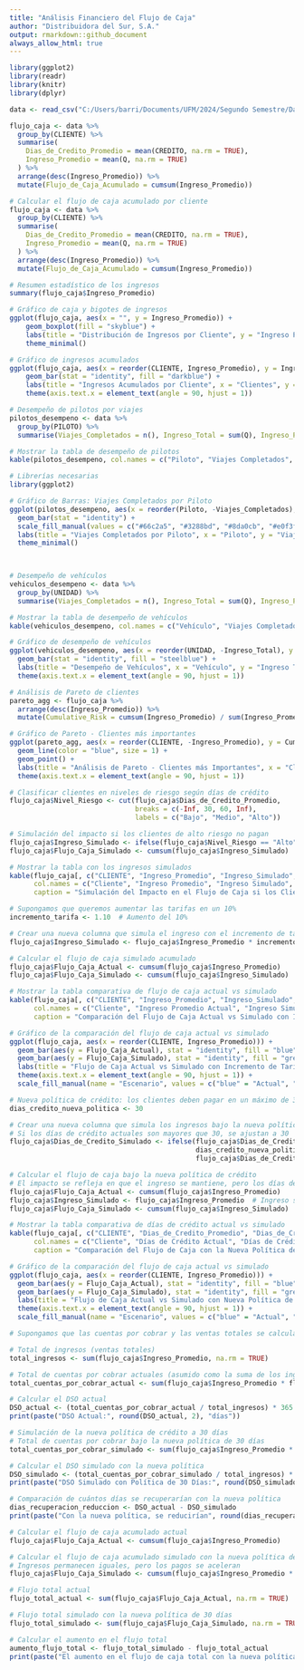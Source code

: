 ---
title: "Análisis Financiero del Flujo de Caja"
author: "Distribuidora del Sur, S.A."
output: rmarkdown::github_document
always_allow_html: true
---

```{r librerias}
library(ggplot2)
library(readr)
library(knitr)
library(dplyr)
```



```{r carga de datos}
data <- read_csv("C:/Users/barri/Documents/UFM/2024/Segundo Semestre/Data Wrangling/Analisis de Flujo de Caja y Gestión/tabla_completa.csv", locale = locale(encoding = "latin1"))

```
```{r 1. Análisis General del Flujo de Caja}
flujo_caja <- data %>%
  group_by(CLIENTE) %>%
  summarise(
    Dias_de_Credito_Promedio = mean(CREDITO, na.rm = TRUE),
    Ingreso_Promedio = mean(Q, na.rm = TRUE)
  ) %>%
  arrange(desc(Ingreso_Promedio)) %>%
  mutate(Flujo_de_Caja_Acumulado = cumsum(Ingreso_Promedio))
```


```{r estadisticas de ingresos}
# Calcular el flujo de caja acumulado por cliente
flujo_caja <- data %>%
  group_by(CLIENTE) %>%
  summarise(
    Dias_de_Credito_Promedio = mean(CREDITO, na.rm = TRUE),
    Ingreso_Promedio = mean(Q, na.rm = TRUE)
  ) %>%
  arrange(desc(Ingreso_Promedio)) %>%
  mutate(Flujo_de_Caja_Acumulado = cumsum(Ingreso_Promedio))

# Resumen estadístico de los ingresos
summary(flujo_caja$Ingreso_Promedio)

# Gráfico de caja y bigotes de ingresos
ggplot(flujo_caja, aes(x = "", y = Ingreso_Promedio)) +
    geom_boxplot(fill = "skyblue") +
    labs(title = "Distribución de Ingresos por Cliente", y = "Ingreso Promedio") +
    theme_minimal()

# Gráfico de ingresos acumulados
ggplot(flujo_caja, aes(x = reorder(CLIENTE, Ingreso_Promedio), y = Ingreso_Promedio)) +
    geom_bar(stat = "identity", fill = "darkblue") +
    labs(title = "Ingresos Acumulados por Cliente", x = "Clientes", y = "Ingreso Promedio") +
    theme(axis.text.x = element_text(angle = 90, hjust = 1))


```

```{r 3. Análisis de Clientes}
# Desempeño de pilotos por viajes
pilotos_desempeno <- data %>%
  group_by(PILOTO) %>%
  summarise(Viajes_Completados = n(), Ingreso_Total = sum(Q), Ingreso_Promedio = mean(Q))

# Mostrar la tabla de desempeño de pilotos
kable(pilotos_desempeno, col.names = c("Piloto", "Viajes Completados", "Ingreso Total", "Ingreso Promedio"))

# Librerías necesarias
library(ggplot2)

# Gráfico de Barras: Viajes Completados por Piloto
ggplot(pilotos_desempeno, aes(x = reorder(Piloto, -Viajes_Completados), y = Viajes_Completados, fill = Piloto)) +
  geom_bar(stat = "identity") +
  scale_fill_manual(values = c("#66c2a5", "#3288bd", "#8da0cb", "#e0f3f8", "#a6d854")) +  # Colores personalizados
  labs(title = "Viajes Completados por Piloto", x = "Piloto", y = "Viajes Completados") +
  theme_minimal()
 


# Desempeño de vehículos
vehiculos_desempeno <- data %>%
  group_by(UNIDAD) %>%
  summarise(Viajes_Completados = n(), Ingreso_Total = sum(Q), Ingreso_Promedio = mean(Q))

# Mostrar la tabla de desempeño de vehículos
kable(vehiculos_desempeno, col.names = c("Vehículo", "Viajes Completados", "Ingreso Total", "Ingreso Promedio"))

# Gráfico de desempeño de vehículos
ggplot(vehiculos_desempeno, aes(x = reorder(UNIDAD, -Ingreso_Total), y = Ingreso_Total)) +
  geom_bar(stat = "identity", fill = "steelblue") +
  labs(title = "Desempeño de Vehículos", x = "Vehículo", y = "Ingreso Total") +
  theme(axis.text.x = element_text(angle = 90, hjust = 1))

```

```{r}
# Análisis de Pareto de clientes
pareto_agg <- flujo_caja %>%
  arrange(desc(Ingreso_Promedio)) %>%
  mutate(Cumulative_Risk = cumsum(Ingreso_Promedio) / sum(Ingreso_Promedio) * 100)

# Gráfico de Pareto - Clientes más importantes
ggplot(pareto_agg, aes(x = reorder(CLIENTE, -Ingreso_Promedio), y = Cumulative_Risk)) +
  geom_line(color = "blue", size = 1) +
  geom_point() +
  labs(title = "Análisis de Pareto - Clientes más Importantes", x = "Cliente", y = "Porcentaje Acumulado de Ingresos") +
  theme(axis.text.x = element_text(angle = 90, hjust = 1))

```
```{r}
# Clasificar clientes en niveles de riesgo según días de crédito
flujo_caja$Nivel_Riesgo <- cut(flujo_caja$Dias_de_Credito_Promedio, 
                               breaks = c(-Inf, 30, 60, Inf), 
                               labels = c("Bajo", "Medio", "Alto"))

# Simulación del impacto si los clientes de alto riesgo no pagan
flujo_caja$Ingreso_Simulado <- ifelse(flujo_caja$Nivel_Riesgo == "Alto", 0, flujo_caja$Ingreso_Promedio)
flujo_caja$Flujo_Caja_Simulado <- cumsum(flujo_caja$Ingreso_Simulado)

# Mostrar la tabla con los ingresos simulados
kable(flujo_caja[, c("CLIENTE", "Ingreso_Promedio", "Ingreso_Simulado", "Flujo_de_Caja_Acumulado", "Flujo_Caja_Simulado")],
      col.names = c("Cliente", "Ingreso Promedio", "Ingreso Simulado", "Flujo de Caja Acumulado", "Flujo de Caja Simulado"),
      caption = "Simulación del Impacto en el Flujo de Caja si los Clientes de Alto Riesgo no Pagan")

```
```{r}
# Supongamos que queremos aumentar las tarifas en un 10%
incremento_tarifa <- 1.10  # Aumento del 10%

# Crear una nueva columna que simula el ingreso con el incremento de tarifas
flujo_caja$Ingreso_Simulado <- flujo_caja$Ingreso_Promedio * incremento_tarifa

# Calcular el flujo de caja simulado acumulado
flujo_caja$Flujo_Caja_Actual <- cumsum(flujo_caja$Ingreso_Promedio)
flujo_caja$Flujo_Caja_Simulado <- cumsum(flujo_caja$Ingreso_Simulado)

# Mostrar la tabla comparativa de flujo de caja actual vs simulado
kable(flujo_caja[, c("CLIENTE", "Ingreso_Promedio", "Ingreso_Simulado", "Flujo_Caja_Actual", "Flujo_Caja_Simulado")],
      col.names = c("Cliente", "Ingreso Promedio Actual", "Ingreso Simulado", "Flujo de Caja Actual", "Flujo de Caja Simulado"),
      caption = "Comparación del Flujo de Caja Actual vs Simulado con Incremento de Tarifas")

# Gráfico de la comparación del flujo de caja actual vs simulado
ggplot(flujo_caja, aes(x = reorder(CLIENTE, Ingreso_Promedio))) +
  geom_bar(aes(y = Flujo_Caja_Actual), stat = "identity", fill = "blue", alpha = 0.6, width = 0.4, position = position_nudge(x = -0.2)) +
  geom_bar(aes(y = Flujo_Caja_Simulado), stat = "identity", fill = "green", alpha = 0.6, width = 0.4, position = position_nudge(x = 0.2)) +
  labs(title = "Flujo de Caja Actual vs Simulado con Incremento de Tarifas", x = "Clientes", y = "Flujo de Caja Acumulado") +
  theme(axis.text.x = element_text(angle = 90, hjust = 1)) +
  scale_fill_manual(name = "Escenario", values = c("blue" = "Actual", "green" = "Simulado"))

```
```{r}
# Nueva política de crédito: los clientes deben pagar en un máximo de 30 días
dias_credito_nueva_politica <- 30

# Crear una nueva columna que simula los ingresos bajo la nueva política de crédito
# Si los días de crédito actuales son mayores que 30, se ajustan a 30
flujo_caja$Dias_de_Credito_Simulado <- ifelse(flujo_caja$Dias_de_Credito_Promedio > dias_credito_nueva_politica, 
                                              dias_credito_nueva_politica, 
                                              flujo_caja$Dias_de_Credito_Promedio)

# Calcular el flujo de caja bajo la nueva política de crédito
# El impacto se refleja en que el ingreso se mantiene, pero los días de crédito se reducen
flujo_caja$Flujo_Caja_Actual <- cumsum(flujo_caja$Ingreso_Promedio)
flujo_caja$Ingreso_Simulado <- flujo_caja$Ingreso_Promedio  # Ingreso se mantiene igual
flujo_caja$Flujo_Caja_Simulado <- cumsum(flujo_caja$Ingreso_Simulado)

# Mostrar la tabla comparativa de días de crédito actual vs simulado
kable(flujo_caja[, c("CLIENTE", "Dias_de_Credito_Promedio", "Dias_de_Credito_Simulado", "Ingreso_Promedio", "Flujo_Caja_Actual", "Flujo_Caja_Simulado")],
      col.names = c("Cliente", "Días de Crédito Actual", "Días de Crédito Simulado", "Ingreso Promedio", "Flujo de Caja Actual", "Flujo de Caja Simulado"),
      caption = "Comparación del Flujo de Caja con la Nueva Política de Crédito de 30 Días")

# Gráfico de la comparación del flujo de caja actual vs simulado
ggplot(flujo_caja, aes(x = reorder(CLIENTE, Ingreso_Promedio))) +
  geom_bar(aes(y = Flujo_Caja_Actual), stat = "identity", fill = "blue", alpha = 0.6, width = 0.4, position = position_nudge(x = -0.2)) +
  geom_bar(aes(y = Flujo_Caja_Simulado), stat = "identity", fill = "green", alpha = 0.6, width = 0.4, position = position_nudge(x = 0.2)) +
  labs(title = "Flujo de Caja Actual vs Simulado con Nueva Política de Crédito de 30 Días", x = "Clientes", y = "Flujo de Caja Acumulado") +
  theme(axis.text.x = element_text(angle = 90, hjust = 1)) +
  scale_fill_manual(name = "Escenario", values = c("blue" = "Actual", "green" = "Simulado"))

```
```{r}
# Supongamos que las cuentas por cobrar y las ventas totales se calculan con base en los ingresos actuales

# Total de ingresos (ventas totales)
total_ingresos <- sum(flujo_caja$Ingreso_Promedio, na.rm = TRUE)

# Total de cuentas por cobrar actuales (asumido como la suma de los ingresos promedio actuales)
total_cuentas_por_cobrar_actual <- sum(flujo_caja$Ingreso_Promedio * flujo_caja$Dias_de_Credito_Promedio / 365)

# Calcular el DSO actual
DSO_actual <- (total_cuentas_por_cobrar_actual / total_ingresos) * 365
print(paste("DSO Actual:", round(DSO_actual, 2), "días"))

# Simulación de la nueva política de crédito a 30 días
# Total de cuentas por cobrar bajo la nueva política de 30 días
total_cuentas_por_cobrar_simulado <- sum(flujo_caja$Ingreso_Promedio * 30 / 365)

# Calcular el DSO simulado con la nueva política
DSO_simulado <- (total_cuentas_por_cobrar_simulado / total_ingresos) * 365
print(paste("DSO Simulado con Política de 30 Días:", round(DSO_simulado, 2), "días"))

# Comparación de cuántos días se recuperarían con la nueva política
dias_recuperacion_reduccion <- DSO_actual - DSO_simulado
print(paste("Con la nueva política, se reducirían", round(dias_recuperacion_reduccion, 2), "días para recuperar el capital total."))

```
```{r}
# Calcular el flujo de caja acumulado actual
flujo_caja$Flujo_Caja_Actual <- cumsum(flujo_caja$Ingreso_Promedio)

# Calcular el flujo de caja acumulado simulado con la nueva política de 30 días de crédito
# Ingresos permanecen iguales, pero los pagos se aceleran
flujo_caja$Flujo_Caja_Simulado <- cumsum(flujo_caja$Ingreso_Promedio * 30 / flujo_caja$Dias_de_Credito_Promedio)

# Flujo total actual
flujo_total_actual <- sum(flujo_caja$Flujo_Caja_Actual, na.rm = TRUE)

# Flujo total simulado con la nueva política de 30 días
flujo_total_simulado <- sum(flujo_caja$Flujo_Caja_Simulado, na.rm = TRUE)

# Calcular el aumento en el flujo total
aumento_flujo_total <- flujo_total_simulado - flujo_total_actual
print(paste("El aumento en el flujo de caja total con la nueva política de 30 días sería de:", round(aumento_flujo_total, 2)))

```

